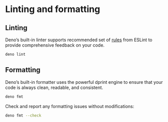 # Linting and formatting

## Linting

Deno’s built-in linter supports recommended set of [rules](https://docs.deno.com/lint/) from ESLint to provide comprehensive feedback on your code.

```sh
deno lint
```


## Formatting

Deno’s built-in formatter uses the powerful dprint engine to ensure that your code is always clean, readable, and consistent.

```sh
deno fmt
```

Check and report any formatting issues without modifications:

```sh
deno fmt --check
```
